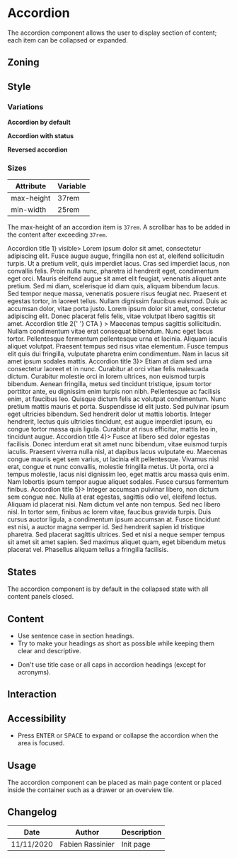 


<Meta title="Components/Accordion" />

<FigmaLink href="https://www.figma.com/file/CDfr4jLz1m6Ud2RNi4qpQJ/Accordion" />

# Accordion

The accordion component allows the user to display section of content; each item can be collapsed or expanded.

## Zoning

<FigmaImage
	src="https://www.figma.com/file/qc8oUSyVJM67gSsbTShftt/%F0%9F%93%90-Zoning?node-id=70%3A93"
	alt="zoning image for accordion"
/>

## Style

### Variations

**Accordion by default**

<FigmaImage
	src="https://www.figma.com/file/CDfr4jLz1m6Ud2RNi4qpQJ/Accordion?node-id=3%3A63"
	alt="accordion by default"
/>

**Accordion with status**

<FigmaImage
	src="https://www.figma.com/file/CDfr4jLz1m6Ud2RNi4qpQJ/Accordion?node-id=2%3A93"
	alt="accordion with status"
/>

**Reversed accordion**

<FigmaImage
	src="https://www.figma.com/file/CDfr4jLz1m6Ud2RNi4qpQJ/Accordion?node-id=3%3A97"
	alt="reversed accordion"
/>

### Sizes

| Attribute  | Variable |
| ---------- | -------- |
| max-height | 37rem    |
| min-width  | 25rem    |

The max-height of an accordion item is `37rem`.
A scrollbar has to be added in the content after exceeding `37rem`.

<Canvas>
	<Story name="default">
		<Accordion>
			<Accordion.Item disclosure={<header>Accordion title 1</header>} visible>
				Lorem ipsum dolor sit amet, consectetur adipiscing elit. Fusce augue augue, fringilla non
				est at, eleifend sollicitudin turpis. Ut a pretium velit, quis imperdiet lacus. Cras sed
				imperdiet lacus, non convallis felis. Proin nulla nunc, pharetra id hendrerit eget,
				condimentum eget orci. Mauris eleifend augue sit amet elit feugiat, venenatis aliquet ante
				pretium. Sed mi diam, scelerisque id diam quis, aliquam bibendum lacus. Sed tempor neque
				massa, venenatis posuere risus feugiat nec. Praesent et egestas tortor, in laoreet tellus.
				Nullam dignissim faucibus euismod. Duis ac accumsan dolor, vitae porta justo. Lorem ipsum
				dolor sit amet, consectetur adipiscing elit. Donec placerat felis felis, vitae volutpat
				libero sagittis sit amet.
			</Accordion.Item>
			<Accordion.Item
				disclosure={
					<header>
						Accordion title 2{' '}
						<Button.Secondary onClick={action('call to action')}>CTA</Button.Secondary>
					</header>
				}
			>
				Maecenas tempus sagittis sollicitudin. Nullam condimentum vitae erat consequat bibendum.
				Nunc eget lacus tortor. Pellentesque fermentum pellentesque urna et lacinia. Aliquam iaculis
				aliquet volutpat. Praesent tempus sed risus vitae elementum. Fusce tempus elit quis dui
				fringilla, vulputate pharetra enim condimentum. Nam in lacus sit amet ipsum sodales mattis.
			</Accordion.Item>
			<Accordion.Item disclosure={<header>Accordion title 3</header>}>
				Etiam at diam sed urna consectetur laoreet et in nunc. Curabitur at orci vitae felis
				malesuada dictum. Curabitur molestie orci in lorem ultrices, non euismod turpis bibendum.
				Aenean fringilla, metus sed tincidunt tristique, ipsum tortor porttitor ante, eu dignissim
				enim turpis non nibh. Pellentesque ac facilisis enim, at faucibus leo. Quisque dictum felis
				ac volutpat condimentum. Nunc pretium mattis mauris et porta. Suspendisse id elit justo. Sed
				pulvinar ipsum eget ultricies bibendum. Sed hendrerit dolor ut mattis lobortis. Integer
				hendrerit, lectus quis ultricies tincidunt, est augue imperdiet ipsum, eu congue tortor
				massa quis ligula. Curabitur at risus efficitur, mattis leo in, tincidunt augue.
			</Accordion.Item>
			<Accordion.Item disclosure={<header>Accordion title 4</header>}>
				Fusce at libero sed dolor egestas facilisis. Donec interdum erat sit amet nunc bibendum,
				vitae euismod turpis iaculis. Praesent viverra nulla nisl, at dapibus lacus vulputate eu.
				Maecenas congue mauris eget sem varius, ut lacinia elit pellentesque. Vivamus nisl erat,
				congue et nunc convallis, molestie fringilla metus. Ut porta, orci a tempus molestie, lacus
				nisi dignissim leo, eget mattis arcu massa quis enim. Nam lobortis ipsum tempor augue
				aliquet sodales. Fusce cursus fermentum finibus.
			</Accordion.Item>
			<Accordion.Item disclosure={<header>Accordion title 5</header>}>
				Integer accumsan pulvinar libero, non dictum sem congue nec. Nulla at erat egestas, sagittis
				odio vel, eleifend lectus. Aliquam id placerat nisi. Nam dictum vel ante non tempus. Sed nec
				libero nisl. In tortor sem, finibus ac lorem vitae, faucibus gravida turpis. Duis cursus
				auctor ligula, a condimentum ipsum accumsan at. Fusce tincidunt est nisi, a auctor magna
				semper id. Sed hendrerit sapien id tristique pharetra. Sed placerat sagittis ultrices. Sed
				et nisi a neque semper tempus sit amet sit amet sapien. Sed maximus aliquet quam, eget
				bibendum metus placerat vel. Phasellus aliquam tellus a fringilla facilisis.
			</Accordion.Item>
		</Accordion>
	</Story>
</Canvas>

## States

The accordion component is by default in the collapsed state with all content panels closed.

<FigmaImage
	src="https://www.figma.com/file/CDfr4jLz1m6Ud2RNi4qpQJ/Accordion?node-id=2%3A88"
	alt="accordion states"
/>

## Content

<Use>
	<Use.Do>
		<ul>
			<li>Use sentence case in section headings.</li>
			<li>
				Try to make your headings as short as possible while keeping them clear and descriptive.
			</li>
		</ul>
	</Use.Do>
	<Use.Dont>
		<ul>
			<li>Don't use title case or all caps in accordion headings (except for acronyms).</li>
		</ul>
	</Use.Dont>
</Use>

## Interaction

## Accessibility

- Press <kbd>ENTER</kbd> or <kbd>SPACE</kbd> to expand or collapse the accordion when the area is focused.

## Usage

The accordion component can be placed as main page content or placed inside the container such as a drawer or an overview tile.

## Changelog

| Date       | Author           | Description |
| ---------- | ---------------- | ----------- |
| 11/11/2020 | Fabien Rassinier | Init page   |
